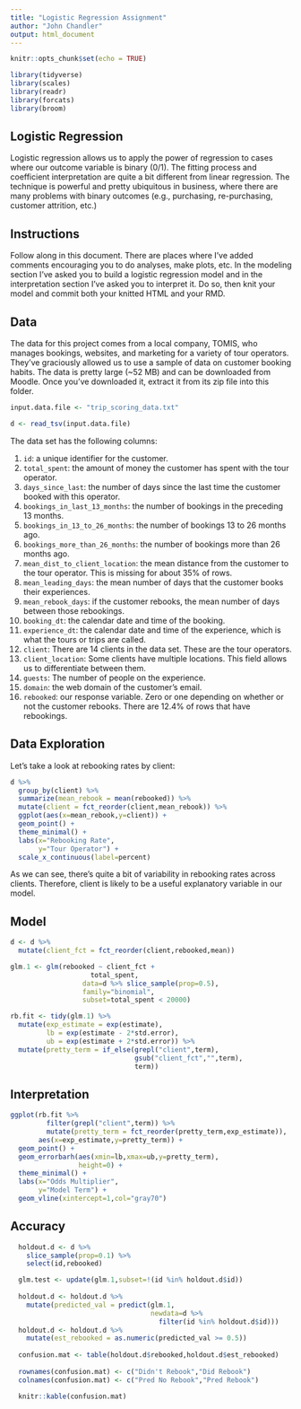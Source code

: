 ```yaml
---
title: "Logistic Regression Assignment"
author: "John Chandler"
output: html_document
---
```


```r
knitr::opts_chunk$set(echo = TRUE)
```

```r
library(tidyverse)
library(scales)
library(readr)
library(forcats)
library(broom)
```


## Logistic Regression

Logistic regression allows us to apply the power of regression to 
cases where our outcome variable is binary (0/1). The fitting process and 
coefficient interpretation are quite a bit different from linear 
regression. The technique is powerful and pretty ubiquitous in business,
where there are many problems with binary outcomes (e.g., purchasing, 
re-purchasing, customer attrition, etc.)

## Instructions

Follow along in this document. There are places where I've added comments
encouraging you to do analyses, make plots, etc. In the modeling
section I've asked you to build a logistic regression model and in the
interpretation section I've asked you to interpret it. Do so, then
knit your model and commit both your knitted HTML and your RMD. 

## Data

The data for this project comes from a local company, TOMIS, who manages
bookings, websites, and marketing for a variety of tour operators. They've 
graciously allowed us to use a sample of data on customer booking habits. The 
data is pretty large (~52 MB) and can be downloaded from Moodle. Once you've 
downloaded it, extract it from its zip file into this folder. 

```r
input.data.file <- "trip_scoring_data.txt"

d <- read_tsv(input.data.file)

```

The data set has the following columns: 

1. `id`: a unique identifier for the customer.
1. `total_spent`: the amount of money the customer has spent with the tour operator. 
1. `days_since_last`: the number of days since the last time the customer booked with this
operator. 
1. `bookings_in_last_13_months`: the number of bookings in the preceding 13 months. 
1. `bookings_in_13_to_26_months`: the number of bookings 13 to 26 months ago. 
1. `bookings_more_than_26_months`: the number of bookings more than 26 months ago. 
1. `mean_dist_to_client_location`: the mean distance from the customer to the tour
operator. This is missing for about 35\% of rows. 
1. `mean_leading_days`: the mean number of days that the customer books their experiences.
1. `mean_rebook_days`: if the customer rebooks, the mean number of days between those rebookings.
1. `booking_dt`: the calendar date and time of the booking.
1. `experience_dt`: the calendar date and time of the experience, which is what the tours or 
trips are called. 
1. `client`: There are 14 clients in the data set. These are the tour operators.
1. `client_location`: Some clients have multiple locations. This field allows us to differentiate
between them. 
1. `guests`: The number of people on the experience.
1. `domain`: the web domain of the customer's email. 
1. `rebooked`: our response variable. Zero or one depending on whether or not the customer
rebooks. There are 12.4\% of rows that have rebookings. 


## Data Exploration

<!-- Feel free to use this space to do any data exploration you'd like. I'll get you started --> 

Let's take a look at rebooking rates by client:

```r
d %>% 
  group_by(client) %>% 
  summarize(mean_rebook = mean(rebooked)) %>% 
  mutate(client = fct_reorder(client,mean_rebook)) %>% 
  ggplot(aes(x=mean_rebook,y=client)) + 
  geom_point() + 
  theme_minimal() + 
  labs(x="Rebooking Rate",
       y="Tour Operator") +
  scale_x_continuous(label=percent)


```

As we can see, there's quite a bit of variability in rebooking rates across clients. Therefore,
client is likely to be a useful explanatory variable in our model. 

## Model

<!-- Use this section to build a model of rebooking. 
     I have some code to get you started. On my machine I can 
     fit the full model, but you may not be able to, so I included some code
     to allow you to subset the data. --> 


```r

d <- d %>% 
  mutate(client_fct = fct_reorder(client,rebooked,mean))

glm.1 <- glm(rebooked ~ client_fct + 
                    total_spent,
                  data=d %>% slice_sample(prop=0.5),
                  family="binomial",
                  subset=total_spent < 20000)

rb.fit <- tidy(glm.1) %>% 
  mutate(exp_estimate = exp(estimate),
         lb = exp(estimate - 2*std.error),
         ub = exp(estimate + 2*std.error)) %>% 
  mutate(pretty_term = if_else(grepl("client",term),
                               gsub("client_fct","",term),
                               term))


```

<!-- Discuss the model fitting process and the final model you arrived at. --> 


## Interpretation

<!-- use this section to discuss the model results. This can include the 
     overall significance of the model and the significance of the model terms. 
     Plot the coefficients. If you have many terms in the model, consider 
     plotting the categorical variables on their own. 
     
     In the chart below I'd definitely need to discuss the masked client, 
     --> 

```r

ggplot(rb.fit %>% 
         filter(grepl("client",term)) %>% 
         mutate(pretty_term = fct_reorder(pretty_term,exp_estimate)),
       aes(x=exp_estimate,y=pretty_term)) + 
  geom_point() + 
  geom_errorbarh(aes(xmin=lb,xmax=ub,y=pretty_term),
                 height=0) + 
  theme_minimal() + 
  labs(x="Odds Multiplier",
       y="Model Term") + 
  geom_vline(xintercept=1,col="gray70")


```

## Accuracy

<!--    
    Do a new fit of your model on a subset of your data, then evaluate it on the 
    portion not used for fitting. Logistic regression models output probabilities, 
    so you could compare the `rebooked` column to your rounded predicted probability. 
    I have some code to help you out with this. --> 


```r
  holdout.d <- d %>% 
    slice_sample(prop=0.1) %>% 
    select(id,rebooked)

  glm.test <- update(glm.1,subset=!(id %in% holdout.d$id))
  
  holdout.d <- holdout.d %>% 
    mutate(predicted_val = predict(glm.1,
                                   newdata=d %>% 
                                     filter(id %in% holdout.d$id)))
  holdout.d <- holdout.d %>% 
    mutate(est_rebooked = as.numeric(predicted_val >= 0.5))
  
  confusion.mat <- table(holdout.d$rebooked,holdout.d$est_rebooked)
  
  rownames(confusion.mat) <- c("Didn't Rebook","Did Rebook")
  colnames(confusion.mat) <- c("Pred No Rebook","Pred Rebook")

  knitr::kable(confusion.mat)
  
```

<!-- Your interpretation here. In my example we don't do a great job period, 
     although we're okay at predicting the didn't rebook group. --> 

